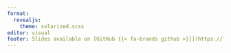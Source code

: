 ```yaml
---
format: 
  revealjs:
    theme: solarized.scss
editor: visual
footer: Slides available on [GitHub {{< fa-brands github >}}](https://liyinnng.github.io/nm2207-slides/NM2207.html#/title-slide)
---
```

